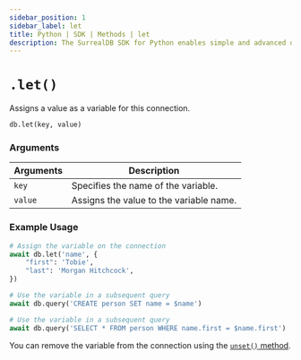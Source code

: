 ---
sidebar_position: 1
sidebar_label: let
title: Python | SDK | Methods | let
description: The SurrealDB SDK for Python enables simple and advanced querying of a remote or embedded database.
---


# `.let()`

Assigns a value as a variable for this connection.

```python title="Method Syntax"
db.let(key, value)
```

### Arguments
<table>
    <thead>
        <tr>
            <th colspan="2" scope="col">Arguments</th>
            <th colspan="2" scope="col">Description</th>
        </tr>
    </thead>  
    <tbody>
        <tr>
            <td colspan="2" scope="row" data-label="Arguments">
                <code>key</code>
                <Label label="required" />
            </td>
            <td colspan="2" scope="row" data-label="Description">
                Specifies the name of the variable.
            </td>
        </tr>
        <tr>
            <td colspan="2" scope="row" data-label="Arguments">
                <code>value</code>
                <Label label="required" />
            </td>
            <td colspan="2" scope="row" data-label="Description">
                Assigns the value to the variable name.
            </td>
        </tr>
    </tbody>
</table>

### Example Usage
```python
# Assign the variable on the connection
await db.let('name', {
	"first": 'Tobie',
	"last": 'Morgan Hitchcock',
})

# Use the variable in a subsequent query
await db.query('CREATE person SET name = $name')

# Use the variable in a subsequent query
await db.query('SELECT * FROM person WHERE name.first = $name.first')
```

You can remove the variable from the connection using the [`unset()` method](/docs/sdk/python/methods/unset).